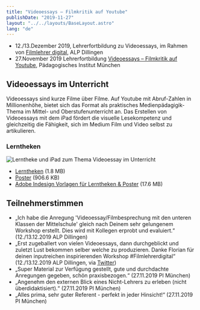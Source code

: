 ```yaml
---
title: "Videoessays – Filmkritik auf Youtube"
publishDate: "2019-11-27"
layout: "../../layouts/BaseLayout.astro"
lang: "de"
---
```


- 12./13.Dezember 2019, Lehrerfortbildung zu Videoessays, im Rahmen von [Filmlehrer digital](https://alp.dillingen.de/lehrerfortbildung/qualifizierungslehrgaenge/film-theater-medien-und-kunst/), ALP Dillingen
- 27.November 2019 Lehrerfortbildung [Videoessays – Filmkritik auf Youtube](http://service.pi-muenchen.de/onlineprogramm/kurs_blatt.php?a_programm_nr=75-DC0.09&a_ku_verw_von_ku_liste=&a_ku_jahr=2019), Pädagogisches Institut München

## Videoessays im Unterricht

Videoessays sind kurze Filme über Filme. Auf Youtube mit Abruf-Zahlen in Millionenhöhe, bietet sich das Format als praktisches Medienpädagigik-Thema im Mittel- und Oberstufenunterricht an. Das Erstellen von Videoessays mit dem iPad fördert die visuelle Lesekompetenz und gleichzeitig die Fähigkeit, sich im Medium Film und Video selbst zu artikulieren.

### Lerntheken

![Lerntheke und iPad zum Thema Videoessay im Unterricht](../../assets/videoessay_lerntheke_2.jpg)

- [Lerntheken](/assets/videoessay_lerntheken_3.pdf) (1.8 MB)
- [Poster](/assets/videoessay_poster_3.pdf) (906.6 KB)
- [Adobe Indesign Vorlagen für Lerntheken & Poster](/assets/videoessay_lerntheken_3_indesign.zip) (17.6 MB)

## Teilnehmerstimmen

- „Ich habe die Anregung 'Videoessay/Filmbesprechung mit den unteren Klassen der Mittelschule' gleich nach Deinem sehr gelungenem Workshop erstellt. Dies wird mit Kollegen erprobt und evaluiert.“ (12./13.12.2019 ALP Dillingen)
- „Erst zugeballert von vielen Videoessays, dann durchgeblickt und zuletzt Lust bekommen selber welche zu produzieren. Danke Florian für deinen inputreichen inspirierenden Workshop #Filmlehrerdigital“ (12./13.12.2019 ALP Dillingen, via [Twitter](https://twitter.com/S__Erol/status/1205422963341889536))
- „Super Material zur Verfügung gestellt, gute und durchdachte Anregungen gegeben, schön praxisbezogen.“ (27.11.2019 PI München)
- „Angenehm den externen Blick eines Nicht-Lehrers zu erleben (nicht überdidaktisiert).“ (27.11.2019 PI München)
- „Alles prima, sehr guter Referent - perfekt in jeder Hinsicht!“ (27.11.2019 PI München)
